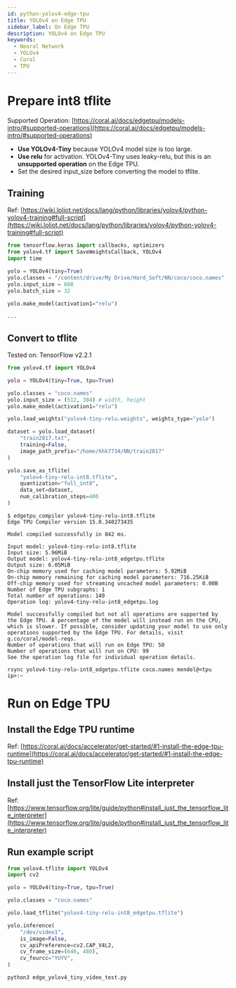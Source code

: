 ```yaml
---
id: python-yolov4-edge-tpu
title: YOLOv4 on Edge TPU
sidebar_label: On Edge TPU
description: YOLOv4 on Edge TPU
keywords:
  - Neural Network
  - YOLOv4
  - Coral
  - TPU
---
```


# Prepare int8 tflite

Supported Operation: [https://coral.ai/docs/edgetpu/models-intro/#supported-operations](https://coral.ai/docs/edgetpu/models-intro/#supported-operations)

- **Use YOLOv4-Tiny** because YOLOv4 model size is too large.
- **Use relu** for activation. YOLOv4-Tiny uses leaky-relu, but this is an **unsupported operation** on the Edge TPU.
- Set the desired input_size before converting the model to tflite.

## Training

Ref: [https://wiki.loliot.net/docs/lang/python/libraries/yolov4/python-yolov4-training#full-script](https://wiki.loliot.net/docs/lang/python/libraries/yolov4/python-yolov4-training#full-script)

```python {5,10}
from tensorflow.keras import callbacks, optimizers
from yolov4.tf import SaveWeightsCallback, YOLOv4
import time

yolo = YOLOv4(tiny=True)
yolo.classes = "/content/drive/My Drive/Hard_Soft/NN/coco/coco.names"
yolo.input_size = 608
yolo.batch_size = 32

yolo.make_model(activation1="relu")

...
```

## Convert to tflite

Tested on: TensorFlow v2.2.1

```python
from yolov4.tf import YOLOv4

yolo = YOLOv4(tiny=True, tpu=True)

yolo.classes = "coco.names"
yolo.input_size = (512, 384) # width, height
yolo.make_model(activation1="relu")

yolo.load_weights("yolov4-tiny-relu.weights", weights_type="yolo")

dataset = yolo.load_dataset(
    "train2017.txt",
    training=False,
    image_path_prefix="/home/hhk7734/NN/train2017"
)

yolo.save_as_tflite(
    "yolov4-tiny-relu-int8.tflite",
    quantization="full_int8",
    data_set=dataset,
    num_calibration_steps=400
)
```

```shell {1}
$ edgetpu_compiler yolov4-tiny-relu-int8.tflite
Edge TPU Compiler version 15.0.340273435

Model compiled successfully in 842 ms.

Input model: yolov4-tiny-relu-int8.tflite
Input size: 5.96MiB
Output model: yolov4-tiny-relu-int8_edgetpu.tflite
Output size: 6.05MiB
On-chip memory used for caching model parameters: 5.92MiB
On-chip memory remaining for caching model parameters: 716.25KiB
Off-chip memory used for streaming uncached model parameters: 0.00B
Number of Edge TPU subgraphs: 1
Total number of operations: 149
Operation log: yolov4-tiny-relu-int8_edgetpu.log

Model successfully compiled but not all operations are supported by the Edge TPU. A percentage of the model will instead run on the CPU, which is slower. If possible, consider updating your model to use only operations supported by the Edge TPU. For details, visit g.co/coral/model-reqs.
Number of operations that will run on Edge TPU: 50
Number of operations that will run on CPU: 99
See the operation log file for individual operation details.
```

```shell
rsync yolov4-tiny-relu-int8_edgetpu.tflite coco.names mendel@<tpu ip>:~
```

# Run on Edge TPU

## Install the Edge TPU runtime

Ref: [https://coral.ai/docs/accelerator/get-started/#1-install-the-edge-tpu-runtime](https://coral.ai/docs/accelerator/get-started/#1-install-the-edge-tpu-runtime)

## Install just the TensorFlow Lite interpreter

Ref: [https://www.tensorflow.org/lite/guide/python#install_just_the_tensorflow_lite_interpreter](https://www.tensorflow.org/lite/guide/python#install_just_the_tensorflow_lite_interpreter)

## Run example script

```python title="edge_yolov4_tiny_video_test.py"
from yolov4.tflite import YOLOv4
import cv2

yolo = YOLOv4(tiny=True, tpu=True)

yolo.classes = "coco.names"

yolo.load_tflite("yolov4-tiny-relu-int8_edgetpu.tflite")

yolo.inference(
    "/dev/video1",
    is_image=False,
    cv_apiPreference=cv2.CAP_V4L2,
    cv_frame_size=(640, 480),
    cv_fourcc="YUYV",
)
```

```python
python3 edge_yolov4_tiny_video_test.py
```
